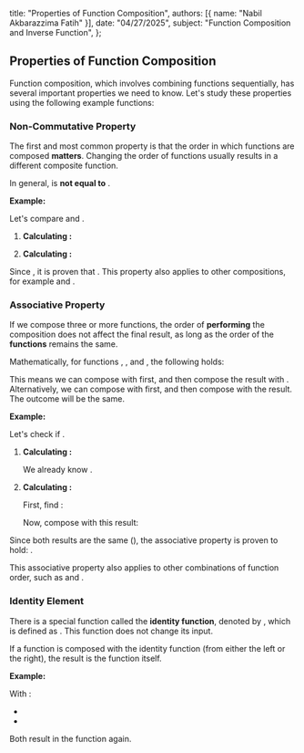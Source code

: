   title: "Properties of Function Composition",
  authors: [{ name: "Nabil Akbarazzima Fatih" }],
  date: "04/27/2025",
  subject: "Function Composition and Inverse Function",
};

## Properties of Function Composition

Function composition, which involves combining functions sequentially, has several important properties we need to know. Let's study these properties using the following example functions:

<div className="flex flex-col gap-4">
  <BlockMath math="f(x) = 2x + 1" />
  <BlockMath math="g(x) = x^2 + 4" />
  <BlockMath math="h(x) = \frac{1}{x+1}" />
</div>

### Non-Commutative Property

The first and most common property is that the order in which functions are composed **matters**. Changing the order of functions usually results in a different composite function.

In general, <InlineMath math="(f \circ g)(x)" /> is **not equal to** <InlineMath math="(g \circ f)(x)" />.

**Example:**

Let's compare <InlineMath math="(g \circ f)(x)" /> and <InlineMath math="(f \circ g)(x)" />.

1.  **Calculating <InlineMath math="(g \circ f)(x)" />:**

    <div className="flex flex-col gap-4">
      <BlockMath math="(g \circ f)(x) = g(f(x)) = g(2x+1)" />
      <BlockMath math="g(2x+1) = (2x+1)^2 + 4 = (4x^2 + 4x + 1) + 4 = 4x^2 + 4x + 5" />
    </div>

2.  **Calculating <InlineMath math="(f \circ g)(x)" />:**

    <div className="flex flex-col gap-4">
      <BlockMath math="(f \circ g)(x) = f(g(x)) = f(x^2+4)" />
      <BlockMath math="f(x^2+4) = 2(x^2+4) + 1 = (2x^2 + 8) + 1 = 2x^2 + 9" />
    </div>

Since <InlineMath math="4x^2 + 4x + 5 \neq 2x^2 + 9" />, it is proven that <InlineMath math="(g \circ f)(x) \neq (f \circ g)(x)" />. This property also applies to other compositions, for example <InlineMath math="(f \circ h)(x) \neq (h \circ f)(x)" /> and <InlineMath math="(g \circ h)(x) \neq (h \circ g)(x)" />.

### Associative Property

If we compose three or more functions, the order of **performing** the composition does not affect the final result, as long as the order of the **functions** remains the same.

Mathematically, for functions <InlineMath math="f" />, <InlineMath math="g" />, and <InlineMath math="h" />, the following holds:

<BlockMath math="((f \circ g) \circ h)(x) = (f \circ (g \circ h))(x)" />

This means we can compose <InlineMath math="f" /> with <InlineMath math="g" /> first, and then compose the result with <InlineMath math="h" />. Alternatively, we can compose <InlineMath math="g" /> with <InlineMath math="h" /> first, and then compose <InlineMath math="f" /> with the result. The outcome will be the same.

**Example:**

Let's check if <InlineMath math="((f \circ g) \circ h)(x) = (f \circ (g \circ h))(x)" />.

1.  **Calculating <InlineMath math="((f \circ g) \circ h)(x)" />:**

    We already know <InlineMath math="(f \circ g)(x) = 2x^2 + 9" />.

    <div className="flex flex-col gap-4">
      <BlockMath math="((f \circ g) \circ h)(x) = (f \circ g)(h(x)) = (f \circ g)(\frac{1}{x+1})" />
      <BlockMath math="(f \circ g)(\frac{1}{x+1}) = 2\left(\frac{1}{x+1}\right)^2 + 9 = \frac{2}{(x+1)^2} + 9" />
    </div>

2.  **Calculating <InlineMath math="(f \circ (g \circ h))(x)" />:**

    First, find <InlineMath math="(g \circ h)(x)" />:

    <div className="flex flex-col gap-4">
      <BlockMath math="(g \circ h)(x) = g(h(x)) = g(\frac{1}{x+1})" />
      <BlockMath math="g(\frac{1}{x+1}) = \left(\frac{1}{x+1}\right)^2 + 4 = \frac{1}{(x+1)^2} + 4" />
    </div>

    Now, compose <InlineMath math="f" /> with this result:

    <div className="flex flex-col gap-4">
      <BlockMath math="(f \circ (g \circ h))(x) = f((g \circ h)(x)) = f\left(\frac{1}{(x+1)^2} + 4\right)" />
      <BlockMath math="f\left(\frac{1}{(x+1)^2} + 4\right) = 2\left(\frac{1}{(x+1)^2} + 4\right) + 1 = \frac{2}{(x+1)^2} + 8 + 1 = \frac{2}{(x+1)^2} + 9" />
    </div>

Since both results are the same (<InlineMath math="\frac{2}{(x+1)^2} + 9" />), the associative property is proven to hold: <InlineMath math="((f \circ g) \circ h)(x) = (f \circ (g \circ h))(x)" />.

This associative property also applies to other combinations of function order, such as <InlineMath math="((h \circ f) \circ g)(x) = (h \circ (f \circ g))(x)" /> and <InlineMath math="((g \circ f) \circ h)(x) = (g \circ (f \circ h))(x)" />.

### Identity Element

There is a special function called the **identity function**, denoted by <InlineMath math="I(x)" />, which is defined as <InlineMath math="I(x) = x" />. This function does not change its input.

If a function <InlineMath math="f" /> is composed with the identity function <InlineMath math="I" /> (from either the left or the right), the result is the function <InlineMath math="f" /> itself.

<div className="flex flex-col gap-4">
  <BlockMath math="(f \circ I)(x) = f(I(x)) = f(x)" />
  <BlockMath math="(I \circ f)(x) = I(f(x)) = f(x)" />
</div>

**Example:**

With <InlineMath math="f(x) = 2x + 1" />:

- <InlineMath math="(f \circ I)(x) = f(I(x)) = f(x) = 2x + 1" />
- <InlineMath math="(I \circ f)(x) = I(f(x)) = I(2x+1) = 2x + 1" />

Both result in the function <InlineMath math="f(x)" /> again.
